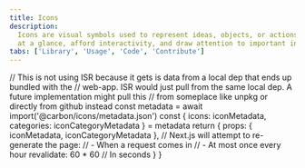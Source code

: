 ```yaml
---
title: Icons
description:
  Icons are visual symbols used to represent ideas, objects, or actions. They communicate messages
  at a glance, afford interactivity, and draw attention to important information.
tabs: ['Library', 'Usage', 'Code', 'Contribute']
---
```


<IconLibrary iconCategoryMetadata={props.iconCategoryMetadata} iconMetadata={props.iconMetadata} />

  // This is not using ISR because it gets is data from a local dep that ends up bundled with the
  // web-app. ISR would just pull from the same local dep. A future implementation might pull this
  // from someplace like unpkg or directly from github instead
  const metadata = await import('@carbon/icons/metadata.json')
  const { icons: iconMetadata, categories: iconCategoryMetadata } = metadata
  return { props: { iconMetadata, iconCategoryMetadata },
    // Next.js will attempt to re-generate the page:
    // - When a request comes in
    // - At most once every hour
    revalidate: 60 * 60 // In seconds
    }
}
